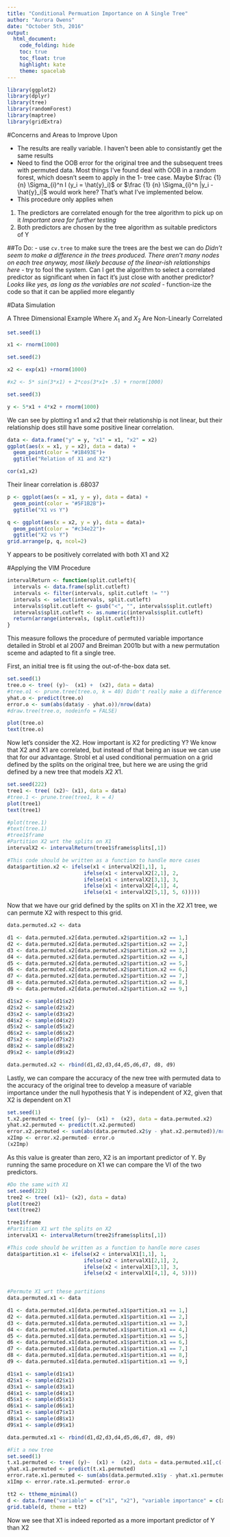```yaml
---
title: "Conditional Permuation Importance on A Single Tree"
author: "Aurora Owens"
date: "October 5th, 2016"
output:
  html_document:
    code_folding: hide
    toc: true
    toc_float: true
    highlight: kate
    theme: spacelab
---
```


```r
library(ggplot2)
library(dplyr)
library(tree)
library(randomForest)
library(maptree)
library(gridExtra)
```
 
#Concerns and Areas to Improve Upon

- The results are really variable. I haven't been able to consistantly get the same results
- Need to find the OOB error for the original tree and the subsequent trees with permuted data. Most things I've found deal with OOB in a random forest, which doesn't seem to apply in the 1- tree case. Maybe $\frac {1} {n} \Sigma_{i}^n I (y_i = \hat{y}_i)$ or $\frac {1} {n} \Sigma_{i}^n |y_i - \hat{y}_i|$ would work here? That's what I've implemented below. 
- This procedure only applies when
 (1) The predictors are correlated enough for the tree algorithm to pick up on it *Important area for further testing*
 (2) Both predictors are chosen by the tree algorithm as suitable predictors of Y
 
##To Do:
- use `cv.tree` to make sure the trees are the best we can do
*Didn't seem to make a difference in the trees produced. There aren't many nodes on each tree anyway, most likely because of the linear-ish relationships here*
- try to fool the system. Can I get the algorithm to select a correlated predictor as significant when in fact it's just close with another predictor?
 *Looks like yes, as long as the variables are not scaled*
- function-ize the code so that it can be applied more elegantly

#Data Simulation

A Three Dimensional Example Where $X_1$ and $X_2$ Are Non-Linearly Correlated

```r

set.seed(1)

x1 <- rnorm(1000)

set.seed(2)

x2 <- exp(x1) +rnorm(1000) 

#x2 <- 5* sin(3*x1) + 2*cos(3*x1+ .5) + rnorm(1000)

set.seed(3)

y <- 5*x1 + 4*x2 + rnorm(1000)
```

We can see by plotting x1 and x2 that their relationship is not linear, but their relationship does still have some positive linear correlation. 

```r
data <- data.frame("y" = y, "x1" = x1, "x2" = x2)
ggplot(aes(x = x1, y = x2), data = data) + 
  geom_point(color = "#1B493E")+ 
  ggtitle("Relation of X1 and X2")

cor(x1,x2)
```


Their linear correlation is .68037

```r
p <- ggplot(aes(x = x1, y = y), data = data) +
  geom_point(color = "#5F1B2B")+
  ggtitle("X1 vs Y")

q <- ggplot(aes(x = x2, y = y), data = data)+
  geom_point(color = "#c34e22")+
  ggtitle("X2 vs Y")
grid.arrange(p, q, ncol=2)
```

Y appears to be positively correlated with both X1 and X2

#Applying the VIM Procedure

```r
intervalReturn <- function(split.cutleft){ 
  intervals <- data.frame(split.cutleft)
  intervals <- filter(intervals, split.cutleft != "")
  intervals <- select(intervals, split.cutleft)
  intervals$split.cutleft <- gsub("<", "", intervals$split.cutleft)
  intervals$split.cutleft <- as.numeric(intervals$split.cutleft)
  return(arrange(intervals, (split.cutleft)))
}
```

This measure follows the procedure of permuted variable importance detailed in Strobl et al 2007 and Breiman 2001b but with a new permutation sceme and adapted to fit a single tree. 

First, an initial tree is fit using the out-of-the-box data set. 

```r
set.seed(1)
tree.o <- tree( (y)~  (x1) +  (x2), data = data)
#tree.o1 <- prune.tree(tree.o, k = 40) Didn't really make a difference in error.o
yhat.o <- predict(tree.o)
error.o <- sum(abs(data$y - yhat.o))/nrow(data)
#draw.tree(tree.o, nodeinfo = FALSE)

plot(tree.o)
text(tree.o)
```

Now let's consider the X2. How important is X2 for predicting Y? We know that X2 and X1 are correlated, but instead of that being an issue we can use that for our advantage. Strobl et al used conditional permuation on a grid defined by the splits on the original tree, but here we are using the grid defined by a new tree that models $X2~X1$. 

```r
set.seed(222)
tree1 <- tree( (x2)~ (x1), data = data)
#tree.1 <- prune.tree(tree1, k = 4)
plot(tree1)
text(tree1)

#plot(tree.1)
#text(tree.1)
#tree1$frame
#Partition X2 wrt the splits on X1
intervalX2 <- intervalReturn(tree1$frame$splits[,1])

#This code should be written as a function to handle more cases 
data$partition.x2 <- ifelse(x1 < intervalX2[1,1], 1, 
                         ifelse(x1 < intervalX2[2,1], 2, 
                         ifelse(x1 < intervalX2[3,1], 3,
                         ifelse(x1 < intervalX2[4,1], 4,
                         ifelse(x1 < intervalX2[5,1], 5, 6)))))


```

Now that we have our grid defined by the splits on X1 in the $X2~X1$ tree, we can permute X2 with respect to this grid.  

```r
data.permuted.x2 <- data

d1 <- data.permuted.x2[data.permuted.x2$partition.x2 == 1,] 
d2 <- data.permuted.x2[data.permuted.x2$partition.x2 == 2,] 
d3 <- data.permuted.x2[data.permuted.x2$partition.x2 == 3,] 
d4 <- data.permuted.x2[data.permuted.x2$partition.x2 == 4,] 
d5 <- data.permuted.x2[data.permuted.x2$partition.x2 == 5,] 
d6 <- data.permuted.x2[data.permuted.x2$partition.x2 == 6,] 
d7 <- data.permuted.x2[data.permuted.x2$partition.x2 == 7,]
d8 <- data.permuted.x2[data.permuted.x2$partition.x2 == 8,]
d9 <- data.permuted.x2[data.permuted.x2$partition.x2 == 9,]

d1$x2 <- sample(d1$x2)
d2$x2 <- sample(d2$x2)
d3$x2 <- sample(d3$x2)
d4$x2 <- sample(d4$x2)
d5$x2 <- sample(d5$x2)
d6$x2 <- sample(d6$x2)
d7$x2 <- sample(d7$x2)
d8$x2 <- sample(d8$x2)
d9$x2 <- sample(d9$x2)

data.permuted.x2 <- rbind(d1,d2,d3,d4,d5,d6,d7, d8, d9)
```

Lastly, we can compare the accuracy of the new tree with permuted data to the accuracy of the original tree to develop a measure of variable importance under the null hypothesis that Y is independent of X2, given that X2 is dependent on X1

```r
set.seed(1)
t.x2.permuted <- tree( (y)~  (x1) +  (x2), data = data.permuted.x2)
yhat.x2.permuted <- predict(t.x2.permuted)
error.x2.permuted <- sum(abs(data.permuted.x2$y - yhat.x2.permuted))/nrow(data.permuted.x2)
x2Imp <- error.x2.permuted- error.o 
(x2Imp)
```

As this value is greater than zero, X2 is an important predictor of Y. By running the same procedure on X1 we can compare the VI of the two predictors.

```r
#Do the same with X1
set.seed(222)
tree2 <- tree( (x1)~ (x2), data = data)
plot(tree2)
text(tree2)

tree1$frame
#Partition X1 wrt the splits on X2
intervalX1 <- intervalReturn(tree2$frame$splits[,1])

#This code should be written as a function to handle more cases 
data$partition.x1 <- ifelse(x2 < intervalX1[1,1], 1, 
                         ifelse(x2 < intervalX1[2,1], 2, 
                         ifelse(x2 < intervalX1[3,1], 3,
                         ifelse(x2 < intervalX1[4,1], 4, 5))))


#Permute X1 wrt these partitions
data.permuted.x1 <- data

d1 <- data.permuted.x1[data.permuted.x1$partition.x1 == 1,] 
d2 <- data.permuted.x1[data.permuted.x1$partition.x1 == 2,] 
d3 <- data.permuted.x1[data.permuted.x1$partition.x1 == 3,] 
d4 <- data.permuted.x1[data.permuted.x1$partition.x1 == 4,] 
d5 <- data.permuted.x1[data.permuted.x1$partition.x1 == 5,] 
d6 <- data.permuted.x1[data.permuted.x1$partition.x1 == 6,] 
d7 <- data.permuted.x1[data.permuted.x1$partition.x1 == 7,]
d8 <- data.permuted.x1[data.permuted.x1$partition.x1 == 8,]
d9 <- data.permuted.x1[data.permuted.x1$partition.x1 == 9,]

d1$x1 <- sample(d1$x1)
d2$x1 <- sample(d2$x1)
d3$x1 <- sample(d3$x1)
d4$x1 <- sample(d4$x1)
d5$x1 <- sample(d5$x1)
d6$x1 <- sample(d6$x1)
d7$x1 <- sample(d7$x1)
d8$x1 <- sample(d8$x1)
d9$x1 <- sample(d9$x1)

data.permuted.x1 <- rbind(d1,d2,d3,d4,d5,d6,d7, d8, d9)

#Fit a new tree
set.seed(1)
t.x1.permuted <- tree( (y)~  (x1) +  (x2), data = data.permuted.x1[,c(-4, -5)])
yhat.x1.permuted <- predict(t.x1.permuted)
error.rate.x1.permuted <- sum(abs(data.permuted.x1$y - yhat.x1.permuted))/nrow(data.permuted.x1)
x1Imp <- error.rate.x1.permuted- error.o  
```


```r
tt2 <- ttheme_minimal()
d <- data.frame("variable" = c("x1", "x2"), "variable importance" = c(x1Imp, x2Imp))
grid.table(d, theme = tt2)
```

Now we see that X1 is indeed reported as a more important predictor of Y than X2



